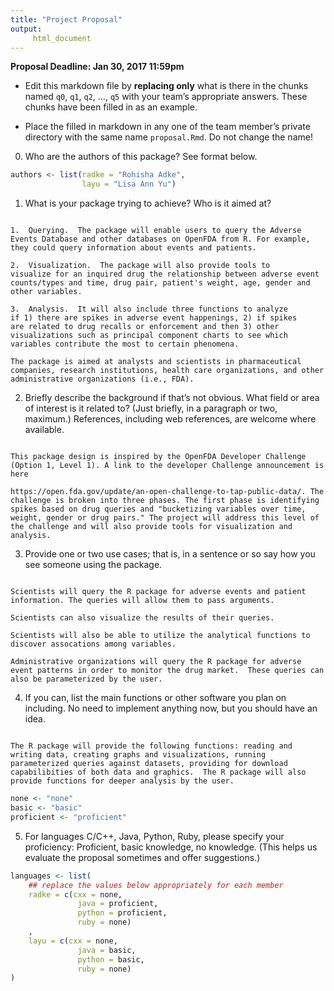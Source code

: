 ```yaml
---
title: "Project Proposal"
output:
     html_document
---
```


__Proposal Deadline: Jan 30, 2017 11:59pm__


- Edit this markdown file by __replacing only__ what is there in the
chunks named `q0`, `q1`, `q2`, ..., `q5` with your team's appropriate
answers. These chunks have been filled in as an example.

- Place the filled in markdown in any one of the team member's private
directory with the same name `proposal.Rmd`. Do not change the name!


0. Who are the authors of this package? See format below.

```r
authors <- list(radke = "Rohisha Adke",
                layu = "Lisa Ann Yu")
```

1. What is your package trying to achieve?  Who is it aimed at?

```q1

1.  Querying.  The package will enable users to query the Adverse
Events Database and other databases on OpenFDA from R. For example,
they could query information about events and patients.

2.  Visualization.  The package will also provide tools to
visualize for an inquired drug the relationship between adverse event
counts/types and time, drug pair, patient's weight, age, gender and
other variables.

3.  Analysis.  It will also include three functions to analyze
if 1) there are spikes in adverse event happenings, 2) if spikes
are related to drug recalls or enforcement and then 3) other
visualizations such as principal component charts to see which
variables contribute the most to certain phenomena.

The package is aimed at analysts and scientists in pharmaceutical
companies, research institutions, health care organizations, and other
administrative organizations (i.e., FDA).

```

2. Briefly describe the background if that's not obvious.  What field
   or area of interest is it related to?  (Just briefly, in a paragraph
   or two, maximum.) References, including web references, are welcome
   where available.

```q2

This package design is inspired by the OpenFDA Developer Challenge
(Option 1, Level 1). A link to the developer Challenge announcement is
here

https://open.fda.gov/update/an-open-challenge-to-tap-public-data/. The
challenge is broken into three phases. The first phase is identifying
spikes based on drug queries and "bucketizing variables over time,
weight, gender or drug pairs." The project will address this level of
the challenge and will also provide tools for visualization and
analysis.

```

3. Provide one or two use cases; that is, in a sentence or so say how
   you see someone using the package.

```q3

Scientists will query the R package for adverse events and patient
information. The queries will allow them to pass arguments.

Scientists can also visualize the results of their queries.

Scientists will also be able to utilize the analytical functions to
discover assocations among variables.

Administrative organizations will query the R package for adverse
event patterns in order to monitor the drug market.  These queries can
also be parameterized by the user.

```

4. If you can, list the main functions or other software you plan on
   including.  No need to implement anything now, but you should have
   an idea.

```q4

The R package will provide the following functions: reading and
writing data, creating graphs and visualizations, running
parameterized queries against datasets, providing for download
capabilibities of both data and graphics.  The R package will also
provide functions for deeper analysis by the user.

```

```r
none <- "none"
basic <- "basic"
proficient <- "proficient"
```

5. For languages C/C++, Java, Python, Ruby, please specify your
   proficiency: Proficient, basic knowledge, no knowledge.  (This
   helps us evaluate the proposal sometimes and offer suggestions.)

```r
languages <- list(
    ## replace the values below appropriately for each member
    radke = c(cxx = none,
               java = proficient,
               python = proficient,
               ruby = none)
    ,
    layu = c(cxx = none,
               java = basic,
               python = basic,
               ruby = none)
)
```








